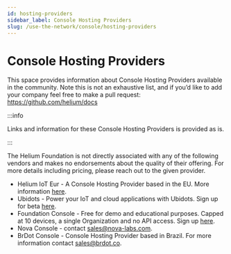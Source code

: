 ```yaml
---
id: hosting-providers
sidebar_label: Console Hosting Providers
slug: /use-the-network/console/hosting-providers
---
```


# Console Hosting Providers


This space provides information about Console Hosting Providers available in the community. Note
this is not an exhaustive list, and if you’d like to add your company feel free to make a pull
request: https://github.com/helium/docs

:::info

Links and information for these Console Hosting Providers is provided as is.

:::

The Helium Foundation is not directly associated with any of the following vendors and makes no
endorsements about the quality of their offering. For more details including pricing, please reach
out to the given provider.

- Helium IoT Eur - A Console Hosting Provider based in the EU. More information
  [here](https://www.helium-iot.eu/use-helium-with-helium-iot-europe/).
- Ubidots - Power your IoT and cloud applications with Ubidots. Sign up for beta
  [here](https://bit.ly/3JygTvn).
- Foundation Console - Free for demo and educational purposes. Capped at 10 devices, a single
  Organization and no API access. Sign up [here](https://console.helium.com/).
- Nova Console - contact sales@nova-labs.com.
- BrDot Console - Console Hosting Provider based in Brazil. For more information contact
  sales@brdot.co.
